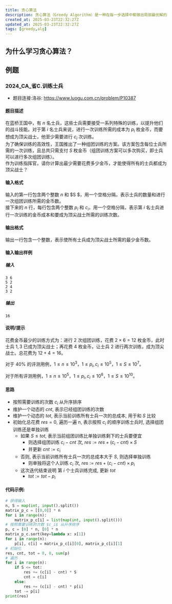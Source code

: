 ```yaml
---
title: 贪心算法
description: 贪心算法（Greedy Algorithm）是一种在每一步选择中都做出局部最优解的算法. 它的核心思想是通过局部最优解，尝试得到全局最优解. 简单高效，适合某些特定问题. 需要证明贪心选择的正确性
created_at: 2025-03-23T22:32:27Z
updated_at: 2025-03-23T22:32:27Z
tags: [greedy,alg]
---
```


## 为什么学习贪心算法？

## 例题

### 2024_CA_省C.训练士兵

- 题目连接:洛谷: https://www.luogu.com.cn/problem/P10387

#### 题目描述

在蓝桥王国中，有 $n$ 名士兵，这些士兵需要接受一系列特殊的训练，以提升他们的战斗技能。对于第 $i$ 名士兵来说，进行一次训练所需的成本为 $p_i$ 枚金币，而要想成为顶尖战士，他至少需要进行 $c_i$ 次训练。  
为了确保训练的高效性，王国推出了一种组团训练的方案。该方案包含每位士兵所需的一次训练，且总共只需支付 $S$ 枚金币（组团训练方案可以多次购买，即士兵可以进行多次组团训练）。  
作为训练指挥官，请你计算出最少需要花费多少金币，才能使得所有的士兵都成为顶尖战士？

#### 输入格式

输入的第一行包含两个整数 $n$ 和 $S $，用一个空格分隔，表示士兵的数量和进行一次组团训练所需的金币数。  
接下来的 $n$ 行，每行包含两个整数 $p_i$ 和 $c_i$，用一个空格分隔，表示第 $i$ 名士兵进行一次训练的金币成本和要成为顶尖战士所需的训练次数。

#### 输出格式

输出一行包含一个整数，表示使所有士兵成为顶尖战士所需的最少金币数。

#### 输入输出样例

##### 输入

```
3 6
5 2
2 4
3 2
```

##### 输出

```
16
```

#### 说明/提示

花费金币最少的训练方式为：进行 $2$ 次组团训练，花费 $2 × 6 = 12$ 枚金币，此时士兵 $1, 3$ 已成为顶尖战士；再花费 $4$ 枚金币，让士兵 $2$ 进行两次训练，成为顶尖战士。总花费为 $12 + 4 = 16$。

对于 $40\%$ 的评测用例，$1 ≤ n ≤ 10^3，1 ≤ p_i
, c_i ≤ 10^5，1 ≤ S ≤ 10^7$。

对于所有评测用例，$1 ≤ n ≤ 10^5，1 ≤ p_i
, c_i ≤ 10^6，1 ≤ S ≤ 10^{10}$。

#### 思路

- 按照需要训练的次数 $c_i$ 从升序排序
- 维护一个动态的 $cnt$, 表示已经组团训练的次数
- 维护一个动态的 $tot$, 表示当前训练所有士兵一次的总成本, 用于和 $S$ 比较
- 初始化总花费 $res=0$, 遍历一遍 n, 表示按照 $c_i$ 的顺序训练士兵时, 选择组团训练还是单独训练
  - 如果 $S \leq tot$, 表示当前组团训练比单独训练剩下的士兵要便宜
    - 则选择组团训练 $c_i-cnt$ 次, $res := res + (c_i-cnt) \times S$
    - 并更新 $cnt:=c_i$
  - 否则, 表示当前训练所有士兵一次的总成本大于 $S$, 则选择单独训练
    - 则单独将这个人训练 $c_i$ 次, $res := res + (c_i-cnt) \times p_i$
  - 这次迭代结束说明 第 $i$ 个士兵训练完成, 更新 $tot$
    - $tot := tot - p_i$
#### 代码示例: 
```py
# 获得输入
n, S = map(int, input().split())
matrix_p_c = [[0,0]] * n
for i in range(n):
    matrix_p_c[i] = list(map(int, input().split()))
# 按照需要训练的次数 $c_i$ 从升序排序
p, c = [0] * n, [0] * n
matrix_p_c.sort(key=lambda x: x[1])
for i in range(n):
    p[i], c[i] = matrix_p_c[i][0], matrix_p_c[i][1]
# 初始化
res, cnt, tot = 0, 0, sum(p)
# 遍历
for i in range(n):
    if S <= tot:
        res += (c[i] - cnt) * S
        cnt = c[i]
    else:
        res += (c[i] - cnt) * p[i]
    tot -= p[i]
print(res)
```
